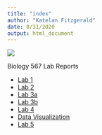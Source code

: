 ```yaml
---
title: "index"
author: "Katelan Fitzgerald"
date: 8/31/2020
output: html_document
---
```


![](IMG_8305.png)

Biology 567 Lab Reports

* [Lab 1](Labs-1-and-2/Lab1.html)
* [Lab 2](Labs-1-and-2/Lab2.html)
* [Lab 3a](Lab3/Lab3a.html)
* [Lab 3b](Lab3/Lab3b.html)
* [Lab 4](Lab4/Lab4.html)
* [Data Visualization](Data_Visualization_Revised.html)
* [Lab 5]()



